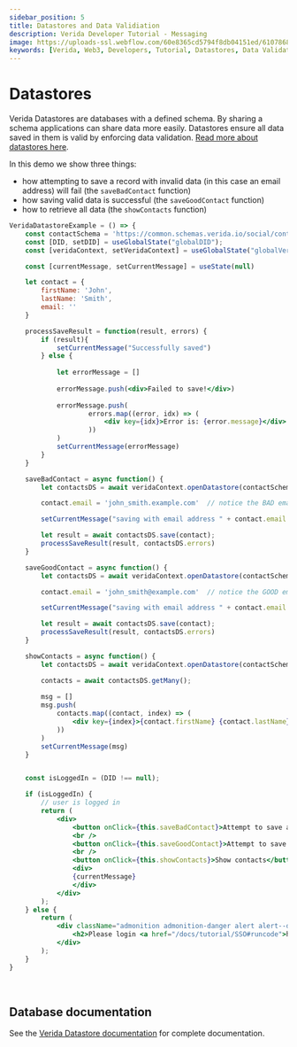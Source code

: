 ```yaml
---
sidebar_position: 5
title: Datastores and Data Validiation
description: Verida Developer Tutorial - Messaging
image: https://uploads-ssl.webflow.com/60e8365cd5794f8db04151ed/6107868980521e0acf27b2d9_favicon.svg
keywords: [Verida, Web3, Developers, Tutorial, Datastores, Data Validation]
---
```


# Datastores 

Verida Datastores are databases with a defined schema. By sharing a schema applications can share data more easily. 
Datastores ensure all data saved in them is valid by enforcing data validation. [Read more about datastores here](/client-sdk/data.md#opening-datastores).

In this demo we show three things:
 * how attempting to save a record with invalid data (in this case an email address) will fail (the `saveBadContact` function)
 * how saving valid data is successful (the `saveGoodContact` function) 
 * how to retrieve all data (the `showContacts` function)

```jsx live
VeridaDatastoreExample = () => {
    const contactSchema = 'https://common.schemas.verida.io/social/contact/v0.1.0/schema.json';
    const [DID, setDID] = useGlobalState("globalDID");
    const [veridaContext, setVeridaContext] = useGlobalState("globalVeridaContext")

    const [currentMessage, setCurrentMessage] = useState(null)

    let contact = {
        firstName: 'John',
        lastName: 'Smith',
        email: ''
    }

    processSaveResult = function(result, errors) {
        if (result){
            setCurrentMessage("Successfully saved")
        } else {
            
            let errorMessage = []
            
            errorMessage.push(<div>Failed to save!</div>)
            
            errorMessage.push(
                    errors.map((error, idx) => (
                        <div key={idx}>Error is: {error.message}</div>
                    ))
            )
            setCurrentMessage(errorMessage)
        }
    }

    saveBadContact = async function() {
        let contactsDS = await veridaContext.openDatastore(contactSchema)

        contact.email = 'john_smith.example.com'  // notice the BAD email address

        setCurrentMessage("saving with email address " + contact.email )

        let result = await contactsDS.save(contact);
        processSaveResult(result, contactsDS.errors)
    }

    saveGoodContact = async function() {
        let contactsDS = await veridaContext.openDatastore(contactSchema)

        contact.email = 'john_smith@example.com'  // notice the GOOD email address

        setCurrentMessage("saving with email address " + contact.email )

        let result = await contactsDS.save(contact);
        processSaveResult(result, contactsDS.errors)
    }

    showContacts = async function() {
        let contactsDS = await veridaContext.openDatastore(contactSchema)

        contacts = await contactsDS.getMany();
        
        msg = []
        msg.push(
            contacts.map((contact, index) => (
                <div key={index}>{contact.firstName} {contact.lastName}: {contact.email}</div>
            ))
        )
        setCurrentMessage(msg)
    }


    const isLoggedIn = (DID !== null);

    if (isLoggedIn) {
        // user is logged in
        return (
            <div>
                <button onClick={this.saveBadContact}>Attempt to save an invalid contact</button>
                <br />
                <button onClick={this.saveGoodContact}>Attempt to save an valid contact</button>
                <br />
                <button onClick={this.showContacts}>Show contacts</button>
                <div>
                {currentMessage}
                </div>
            </div>
        );
    } else {
        return (
            <div className="admonition admonition-danger alert alert--danger">
                <h2>Please login <a href="/docs/tutorial/SSO#runcode">here</a></h2>
            </div>
        );
    }
}

```
<!-- this is a target so we can link to the end of the code block -->
<a name="runcode">&nbsp;</a>

## Database documentation

See the [Verida Datastore documentation](/client-sdk/data.md) for complete documentation. 





